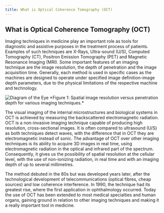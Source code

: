 ```yaml
---
title: What is Optical Coherence Tomography (OCT)
---
```


## What is Optical Coherence Tomography (OCT)

Imaging techniques in medicine play an important role as tools for diagnostic and assistive purposes in the treatment process of patients. Examples of such techniques are X-Rays, Ultra-sound (U/S), Computed Tomography (CT), Positron Emission Tomography (PET) and Magnetic Resonance Imaging (MRI). Some important features of an imaging technique are the image resolution, the depth of penetration and the image acquisition time. Generally, each method is used in specific cases as the machines are designed to operate under specified image definition-image depth parameters, due to the physical limitations of the respective machine and technology.

<img alt='Diagram of the Eye' src='/figures/1.png' />
*Figure 1: Spatial image resolution versus penetration depth for various imaging
techniques.*

The visual imaging of the internal microstructures and biological systems in OCT is achieved by measuring the backscattered electromagnetic radiation. OCT is a non-invasive imaging technique capable of producing high resolution, cross-sectional images. It is often compared to ultrasound (U/S) as both techniques detect waves, with the difference that in OCT they are electromagnetic instead of sonic. The advantage of OCT over other imaging techniques is its ability to acquire 3D images in real time, using electromagnetic radiation in the optical and infrared part of the spectrum. Consequently, it gives us the possibility of spatial resolution at the cellular level, with the use of non-ionizing radiation, in real time and with an imaging depth of up to several millimetres.

The method debuted in the 80s but was developed years later, after the technological development of telecommunications (optical fibres, cheap sources) and low coherence interference. In 1990, the technique had its greatest rise, where the first application in ophthalmology occurred. Today the use of OCT has been extended to most medical specialties and human organs, gaining ground in relation to other imaging techniques and making it a really important tool in medicine.
